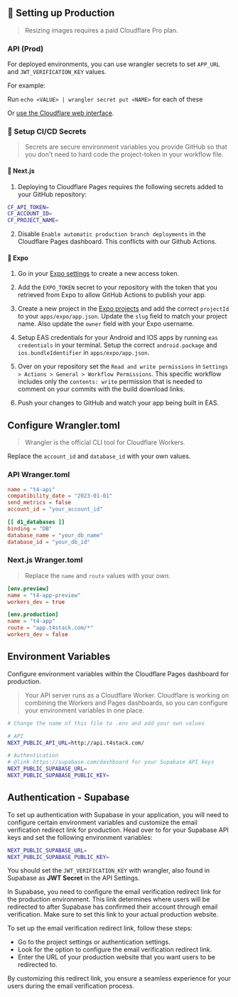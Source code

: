 ## 🚀 Setting up Production

> Resizing images requires a paid Cloudflare Pro plan.

### API (Prod)

For deployed environments, you can use wrangler secrets to set `APP_URL` and `JWT_VERIFICATION_KEY` values.

For example:

Run `echo <VALUE> | wrangler secret put <NAME>` for each of these

Or [use the Cloudflare web interface](https://developers.cloudflare.com/workers/platform/environment-variables/#environment-variables-via-the-dashboard).

### 🤫 Setup CI/CD Secrets

> Secrets are secure environment variables you provide GitHub so that you don't need to hard code the project-token in your workflow file.

#### 🔗 Next.js

1. Deploying to Cloudflare Pages requires the following secrets added to your GitHub repository:

```bash
CF_API_TOKEN=
CF_ACCOUNT_ID=
CF_PROJECT_NAME=
```

2. Disable `Enable automatic production branch deployments` in the Cloudflare Pages dashboard. This conflicts with our Github Actions.

#### 📱 Expo

1. Go in your [Expo settings](https://expo.dev/accounts/%5Baccount%5D/settings/access-tokens) to create a new access token.

2. Add the `EXPO_TOKEN` secret to your repository with the token that you retrieved from Expo to allow GitHub Actions to publish your app.

3. Create a new project in the [Expo projects](https://expo.dev/accounts/%5Baccount%5D/projects) and add the correct `projectId` to your `apps/expo/app.json`. Update the `slug` field to match your project name. Also update the `owner` field with your Expo username.

4. Setup EAS credentials for your Android and IOS apps by running `eas credentials` in your terminal. Setup the correct `android.package` and `ios.bundleIdentifier` in `apps/expo/app.json`.

5. Over on your repository set the `Read and write permissions` in `Settings > Actions > General > Workflow Permissions`. This specific workflow includes only the `contents: write` permission that is needed to comment on your commits with the build download links.

6. Push your changes to GitHub and watch your app being built in EAS.

## Configure Wrangler.toml

> Wrangler is the official CLI tool for Cloudflare Workers.

Replace the `account_id` and `database_id` with your own values.

### API Wranger.toml

```toml
name = "t4-api"
compatibility_date = "2023-01-01"
send_metrics = false
account_id = "your_account_id"

[[ d1_databases ]]
binding = "DB"
database_name = "your_db_name"
database_id = "your_db_id"
```

### Next.js Wranger.toml

> Replace the `name` and `route` values with your own.

```toml
[env.preview]
name = "t4-app-preview"
workers_dev = true

[env.production]
name = "t4-app"
route = "app.t4stack.com/*"
workers_dev = false
```

## Environment Variables

Configure environment variables within the Cloudflare Pages dashboard for production.

> Your API server runs as a Cloudflare Worker. Cloudflare is working on combining the Workers and Pages dashboards, so you can configure your environment variables in one place.

```bash
# Change the name of this file to .env and add your own values

# API
NEXT_PUBLIC_API_URL=http://api.t4stack.com/

# Authentication
# @link https://supabase.com/dashboard for your Supabase API keys
NEXT_PUBLIC_SUPABASE_URL=
NEXT_PUBLIC_SUPABASE_PUBLIC_KEY=
```

## Authentication - Supabase

To set up authentication with Supabase in your application, you will need to configure certain environment
variables and customize the email verification redirect link for production.
Head over to [](https://supabase.com/dashboard) for your Supabase API keys and set the following environment variables:

```bash
NEXT_PUBLIC_SUPABASE_URL=
NEXT_PUBLIC_SUPABASE_PUBLIC_KEY=
```

You should set the `JWT_VERIFICATION_KEY` with wrangler, also found in Supabase as **JWT Secret** in the API Settings.

In Supabase, you need to configure the email verification redirect link for the production environment. This link determines where users will be redirected to after Supabase has confirmed their account through email verification. Make sure to set this link to your actual production website.

To set up the email verification redirect link, follow these steps:

- Go to the project settings or authentication settings.
- Look for the option to configure the email verification redirect link.
- Enter the URL of your production website that you want users to be redirected to.

By customizing this redirect link, you ensure a seamless experience for your users during the email verification process.
